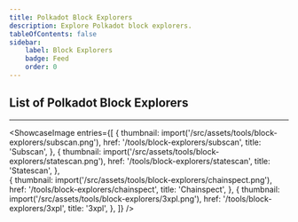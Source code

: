 ```yaml
---
title: Polkadot Block Explorers
description: Explore Polkadot block explorers.
tableOfContents: false
sidebar: 
    label: Block Explorers
    badge: Feed
    order: 0
---
```




## List of Polkadot Block Explorers
----------------
<ShowcaseImage
  entries={[
        {
      thumbnail: import('/src/assets/tools/block-explorers/subscan.png'),
      href: '/tools/block-explorers/subscan',
      title: 'Subscan',
    },
                     {
      thumbnail: import('/src/assets/tools/block-explorers/statescan.png'),
      href: '/tools/block-explorers/statescan',
      title: 'Statescan',
      },  
    {
      thumbnail: import('/src/assets/tools/block-explorers/chainspect.png'),
      href: '/tools/block-explorers/chainspect',
      title: 'Chainspect',
      },
              {
      thumbnail: import('/src/assets/tools/block-explorers/3xpl.png'),
      href: '/tools/block-explorers/3xpl',
      title: '3xpl',
    },
  ]}
/>